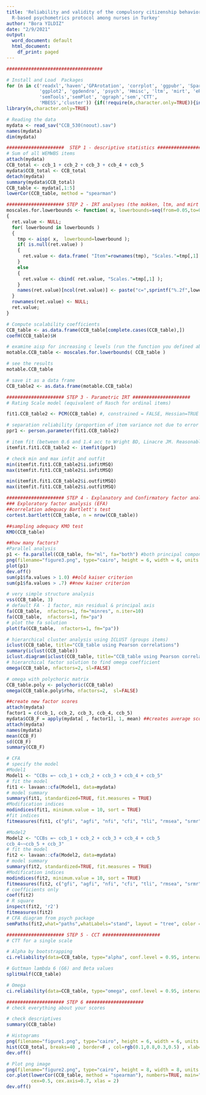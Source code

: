 ```yaml
---
title: 'Reliability and validity of the compulsory citizenship behaviors scale: 6-Step
  R-based psychometrics protocol among nurses in Turkey'
author: "Bora YILDIZ"
date: "2/9/2021"
output:
  word_document: default
  html_document:
    df_print: paged
---
```


```r
###################################

# Install and Load  Packages
for (n in c('readxl','haven','GPArotation', 'corrplot', 'ggpubr', 'SparseM', 'foreign', 'utils', 'relimp', 
            'ggplot2', 'ggdendro', 'psych', 'Hmisc', 'ltm', 'mirt', 'eRm', 'mokken', 'lavaan','OpenMx', 'writexl',
            'semTools','semPlot', 'qgraph','sem','CTT',
            'MBESS','cluster')) {if(!require(n,character.only=TRUE)){install.packages(n)}}
library(n,character.only=TRUE)

# Reading the data
mydata <- read_sav("CCB_530(noout).sav")
names(mydata)
dim(mydata)

#####################  STEP 1 - descriptive statistics ##################### 
# Sum of all WEMWBS items
attach(mydata)
CCB_total <- ccb_1 + ccb_2 + ccb_3 + ccb_4 + ccb_5
mydata$CCB_total <- CCB_total
detach(mydata)
summary(mydata$CCB_total)
CCB_table <- mydata[,1:5]
lowerCor(CCB_table, method = "spearman")

##################### STEP 2 - IRT analyses (the mokken, ltm, and mirt packages) ##################### 
moscales.for.lowerbounds <- function( x, lowerbounds=seq(from=0.05,to=0.60,by=0.05) )
{
  ret.value <- NULL;
  for( lowerbound in lowerbounds )
  {
    tmp <- aisp( x,  lowerbound=lowerbound );
    if( is.null(ret.value) )
    {
      ret.value <- data.frame( "Item"=rownames(tmp), "Scales."=tmp[,1] );
    }
    else
    {
      ret.value <- cbind( ret.value, "Scales."=tmp[,1] );
    }
    names(ret.value)[ncol(ret.value)] <- paste("c=",sprintf("%.2f",lowerbound),sep="");
  }
  rownames(ret.value) <- NULL;
  ret.value;
}

# Compute scalability coefficients
CCB_table <- as.data.frame(CCB_table[complete.cases(CCB_table),])
coefH(CCB_table)$H

# examine aisp for increasing c levels (run the function you defined above and give it a name)
motable.CCB_table <- moscales.for.lowerbounds( CCB_table )

# see the results
motable.CCB_table

# save it as a data frame
CCB_table2 <- as.data.frame(motable.CCB_table)

##################### STEP 3 - Parametric IRT #####################
# Rating Scale model (equivalent of Rasch for ordinal items)

fit1.CCB_table2 <- PCM(CCB_table) #, constrained = FALSE, Hessian=TRUE

# separation reliability (proportion of item variance not due to error - similar to C-alpha)
ppr1 <- person.parameter(fit1.CCB_table2)

# item fit (between 0.6 and 1.4 acc to Wright BD, Linacre JM. Reasonable mean-square fit values. Rasch Meas Trans. 1994;8(2):370.)
itemfit.fit1.CCB_table2 <- itemfit(ppr1)

# check min and max infit and outfit
min(itemfit.fit1.CCB_table2$i.infitMSQ)
max(itemfit.fit1.CCB_table2$i.infitMSQ)

min(itemfit.fit1.CCB_table2$i.outfitMSQ)
max(itemfit.fit1.CCB_table2$i.outfitMSQ)

##################### STEP 4 - Explanatory and Confirmatory factor analysis ##################### 
### Exploratory factor analysis (EFA)
##correlation adequacy Bartlett's test
cortest.bartlett(CCB_table, n = nrow(CCB_table))

##sampling adequacy KMO test
KMO(CCB_table)

##how many factors?
#Parallel analysis
p1 <- fa.parallel(CCB_table, fm="ml", fa="both") #both principal components and principal factors
png(filename="figure3.png", type="cairo", height = 6, width = 6, units = 'in', res=500)
plot(p1)
dev.off()
sum(p1$fa.values > 1.0) ##old kaiser criterion
sum(p1$fa.values > .7) ##new kaiser criterion

# very simple structure analysis
vss(CCB_table, 3)
# default FA - 1 factor, min residual & principal axis
fa(CCB_table,  nfactors=1, fm="minres", n.iter=10)
fa(CCB_table,  nfactors=1, fm="pa")
# plot the fa solution
plot(fa(CCB_table,  nfactors=1, fm="pa"))

# hierarchical cluster analysis using ICLUST (groups items)
iclust(CCB_table, title="CCB_table using Pearson correlations")
summary(iclust(CCB_table))
iclust.diagram(iclust(CCB_table, title="CCB_table using Pearson correlations"))
# hierarchical factor solution to find omega coefficient
omega(CCB_table, nfactors=2, sl=FALSE)

# omega with polychoric matrix
CCB_table.poly <- polychoric(CCB_table)
omega(CCB_table.poly$rho, nfactors=2,  sl=FALSE)

##create new factor scores
attach(mydata)
factor1 = c(ccb_1, ccb_2, ccb_3, ccb_4, ccb_5)
mydata$CCB_F = apply(mydata[ , factor1], 1, mean) ##creates average scores
attach(mydata)
names(mydata)
mean(CCB_F)
sd(CCB_F)
summary(CCB_F)

# CFA
# specify the model
#Model1
Model1 <- "CCBs =~ ccb_1 + ccb_2 + ccb_3 + ccb_4 + ccb_5"
# fit the model
fit1 <- lavaan::cfa(Model1, data=mydata)
# model summary
summary(fit1, standardized=TRUE, fit.measures = TRUE)
#Modification indices
modindices(fit1, minimum.value = 10, sort = TRUE)
#fit indices
fitmeasures(fit1, c("gfi", "agfi", "nfi", "cfi", "tli", "rmsea", "srmr","aic","bic"))

#Model2
Model2 <- "CCBs =~ ccb_1 + ccb_2 + ccb_3 + ccb_4 + ccb_5
ccb_4~~ccb_5 + ccb_3"
# fit the model
fit2 <- lavaan::cfa(Model2, data=mydata)
# model summary
summary(fit2, standardized=TRUE, fit.measures = TRUE)
#Modification indices
modindices(fit2, minimum.value = 10, sort = TRUE)
fitmeasures(fit2, c("gfi", "agfi", "nfi", "cfi", "tli", "rmsea", "srmr","aic","bic"))
# coefficients only
coef(fit2)
# R square
inspect(fit2, 'r2')
fitmeasures(fit2)
# CFA diagram from psych package
semPaths(fit2,what="paths",whatLabels="stand", layout = "tree", color = "green", rotation = 4)

##################### STEP 5 - CCT ##################### 
# CTT for a single scale

# Alpha by bootstrapping
ci.reliability(data=CCB_table, type="alpha", conf.level = 0.95, interval.type="perc", B=100)

# Guttman lambda 6 (G6) and Beta values
splitHalf(CCB_table) 

# Omega
ci.reliability(data=CCB_table, type="omega", conf.level = 0.95, interval.type="perc", B=100)

##################### STEP 6 ##################### 
# check everything about your scores

# check descriptives
summary(CCB_table)

# Histograms
png(filename="figure1.png", type="cairo", height = 6, width = 6, units = 'in', res=300)
hist(CCB_total, breaks=40 , border=F , col=rgb(0.1,0.8,0.3,0.5) , xlab="distribution of WEMWBS_total" , main="")
dev.off()

# Plot png image
png(filename="figure2.png", type="cairo", height = 8, width = 8, units = 'in', res=300)
cor.plot(lowerCor(CCB_table, method = "spearman"), numbers=TRUE, main="Correlations between CCB items", 
         cex=0.5, cex.axis=0.7, xlas = 2)
dev.off()






```

